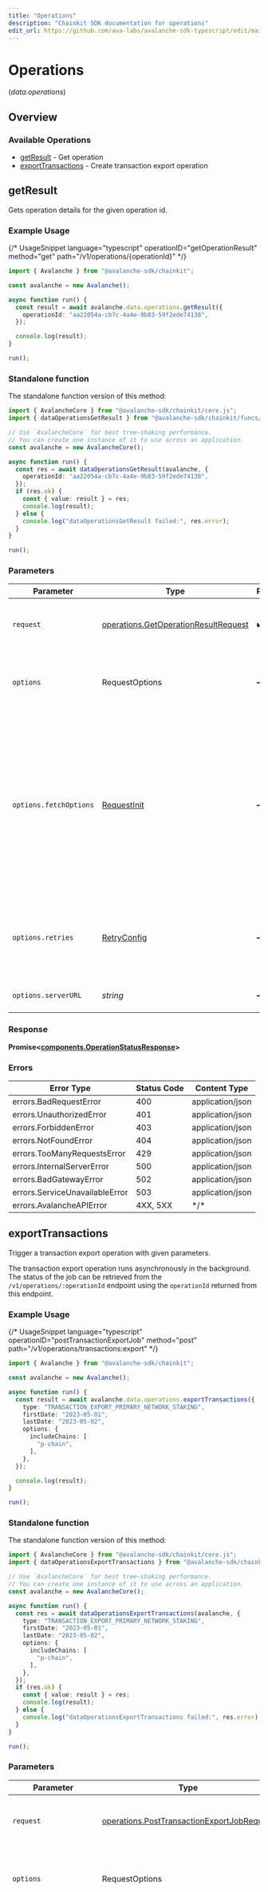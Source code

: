 ```yaml
---
title: "Operations"
description: "Chainkit SDK documentation for operations"
edit_url: https://github.com/ava-labs/avalanche-sdk-typescript/edit/main/chainkit/docs/sdks/operations/README.md
---
```


# Operations
(*data.operations*)

## Overview

### Available Operations

* [getResult](#getresult) - Get operation
* [exportTransactions](#exporttransactions) - Create transaction export operation

## getResult

Gets operation details for the given operation id.

### Example Usage

{/*  UsageSnippet language="typescript" operationID="getOperationResult" method="get" path="/v1/operations/\{operationId\}"  */}
```typescript
import { Avalanche } from "@avalanche-sdk/chainkit";

const avalanche = new Avalanche();

async function run() {
  const result = await avalanche.data.operations.getResult({
    operationId: "aa22054a-cb7c-4a4e-9b83-59f2ede74138",
  });

  console.log(result);
}

run();
```

### Standalone function

The standalone function version of this method:

```typescript
import { AvalancheCore } from "@avalanche-sdk/chainkit/core.js";
import { dataOperationsGetResult } from "@avalanche-sdk/chainkit/funcs/dataOperationsGetResult.js";

// Use `AvalancheCore` for best tree-shaking performance.
// You can create one instance of it to use across an application.
const avalanche = new AvalancheCore();

async function run() {
  const res = await dataOperationsGetResult(avalanche, {
    operationId: "aa22054a-cb7c-4a4e-9b83-59f2ede74138",
  });
  if (res.ok) {
    const { value: result } = res;
    console.log(result);
  } else {
    console.log("dataOperationsGetResult failed:", res.error);
  }
}

run();
```

### Parameters

| Parameter                                                                                                                                                                      | Type                                                                                                                                                                           | Required                                                                                                                                                                       | Description                                                                                                                                                                    |
| ------------------------------------------------------------------------------------------------------------------------------------------------------------------------------ | ------------------------------------------------------------------------------------------------------------------------------------------------------------------------------ | ------------------------------------------------------------------------------------------------------------------------------------------------------------------------------ | ------------------------------------------------------------------------------------------------------------------------------------------------------------------------------ |
| `request`                                                                                                                                                                      | [operations.GetOperationResultRequest](https://github.com/ava-labs/avalanche-sdk-typescript/blob/main/chainkit/models/operations/getoperationresultrequest.md)                                                                                   | :heavy_check_mark:                                                                                                                                                             | The request object to use for the request.                                                                                                                                     |
| `options`                                                                                                                                                                      | RequestOptions                                                                                                                                                                 | :heavy_minus_sign:                                                                                                                                                             | Used to set various options for making HTTP requests.                                                                                                                          |
| `options.fetchOptions`                                                                                                                                                         | [RequestInit](https://developer.mozilla.org/en-US/docs/Web/API/Request/Request#options)                                                                                        | :heavy_minus_sign:                                                                                                                                                             | Options that are passed to the underlying HTTP request. This can be used to inject extra headers for examples. All `Request` options, except `method` and `body`, are allowed. |
| `options.retries`                                                                                                                                                              | [RetryConfig](https://github.com/ava-labs/avalanche-sdk-typescript/blob/main/chainkit/lib/utils/retryconfig.md)                                                                                                                                  | :heavy_minus_sign:                                                                                                                                                             | Enables retrying HTTP requests under certain failure conditions.                                                                                                               |
| `options.serverURL`                                                                                                                                                            | *string*                                                                                                                                                                       | :heavy_minus_sign:                                                                                                                                                             | An optional server URL to use.                                                                                                                                                 |

### Response

**Promise\<[components.OperationStatusResponse](https://github.com/ava-labs/avalanche-sdk-typescript/blob/main/chainkit/models/components/operationstatusresponse.md)\>**

### Errors

| Error Type                     | Status Code                    | Content Type                   |
| ------------------------------ | ------------------------------ | ------------------------------ |
| errors.BadRequestError         | 400                            | application/json               |
| errors.UnauthorizedError       | 401                            | application/json               |
| errors.ForbiddenError          | 403                            | application/json               |
| errors.NotFoundError           | 404                            | application/json               |
| errors.TooManyRequestsError    | 429                            | application/json               |
| errors.InternalServerError     | 500                            | application/json               |
| errors.BadGatewayError         | 502                            | application/json               |
| errors.ServiceUnavailableError | 503                            | application/json               |
| errors.AvalancheAPIError       | 4XX, 5XX                       | \*/\*                          |

## exportTransactions

Trigger a transaction export operation with given parameters.

The transaction export operation runs asynchronously in the background. The status of the job can be retrieved from the `/v1/operations/:operationId` endpoint using the `operationId` returned from this endpoint.

### Example Usage

{/*  UsageSnippet language="typescript" operationID="postTransactionExportJob" method="post" path="/v1/operations/transactions:export"  */}
```typescript
import { Avalanche } from "@avalanche-sdk/chainkit";

const avalanche = new Avalanche();

async function run() {
  const result = await avalanche.data.operations.exportTransactions({
    type: "TRANSACTION_EXPORT_PRIMARY_NETWORK_STAKING",
    firstDate: "2023-05-01",
    lastDate: "2023-05-02",
    options: {
      includeChains: [
        "p-chain",
      ],
    },
  });

  console.log(result);
}

run();
```

### Standalone function

The standalone function version of this method:

```typescript
import { AvalancheCore } from "@avalanche-sdk/chainkit/core.js";
import { dataOperationsExportTransactions } from "@avalanche-sdk/chainkit/funcs/dataOperationsExportTransactions.js";

// Use `AvalancheCore` for best tree-shaking performance.
// You can create one instance of it to use across an application.
const avalanche = new AvalancheCore();

async function run() {
  const res = await dataOperationsExportTransactions(avalanche, {
    type: "TRANSACTION_EXPORT_PRIMARY_NETWORK_STAKING",
    firstDate: "2023-05-01",
    lastDate: "2023-05-02",
    options: {
      includeChains: [
        "p-chain",
      ],
    },
  });
  if (res.ok) {
    const { value: result } = res;
    console.log(result);
  } else {
    console.log("dataOperationsExportTransactions failed:", res.error);
  }
}

run();
```

### Parameters

| Parameter                                                                                                                                                                      | Type                                                                                                                                                                           | Required                                                                                                                                                                       | Description                                                                                                                                                                    |
| ------------------------------------------------------------------------------------------------------------------------------------------------------------------------------ | ------------------------------------------------------------------------------------------------------------------------------------------------------------------------------ | ------------------------------------------------------------------------------------------------------------------------------------------------------------------------------ | ------------------------------------------------------------------------------------------------------------------------------------------------------------------------------ |
| `request`                                                                                                                                                                      | [operations.PostTransactionExportJobRequest](https://github.com/ava-labs/avalanche-sdk-typescript/blob/main/chainkit/models/operations/posttransactionexportjobrequest.md)                                                                       | :heavy_check_mark:                                                                                                                                                             | The request object to use for the request.                                                                                                                                     |
| `options`                                                                                                                                                                      | RequestOptions                                                                                                                                                                 | :heavy_minus_sign:                                                                                                                                                             | Used to set various options for making HTTP requests.                                                                                                                          |
| `options.fetchOptions`                                                                                                                                                         | [RequestInit](https://developer.mozilla.org/en-US/docs/Web/API/Request/Request#options)                                                                                        | :heavy_minus_sign:                                                                                                                                                             | Options that are passed to the underlying HTTP request. This can be used to inject extra headers for examples. All `Request` options, except `method` and `body`, are allowed. |
| `options.retries`                                                                                                                                                              | [RetryConfig](https://github.com/ava-labs/avalanche-sdk-typescript/blob/main/chainkit/lib/utils/retryconfig.md)                                                                                                                                  | :heavy_minus_sign:                                                                                                                                                             | Enables retrying HTTP requests under certain failure conditions.                                                                                                               |
| `options.serverURL`                                                                                                                                                            | *string*                                                                                                                                                                       | :heavy_minus_sign:                                                                                                                                                             | An optional server URL to use.                                                                                                                                                 |

### Response

**Promise\<[components.OperationStatusResponse](https://github.com/ava-labs/avalanche-sdk-typescript/blob/main/chainkit/models/components/operationstatusresponse.md)\>**

### Errors

| Error Type                     | Status Code                    | Content Type                   |
| ------------------------------ | ------------------------------ | ------------------------------ |
| errors.BadRequestError         | 400                            | application/json               |
| errors.UnauthorizedError       | 401                            | application/json               |
| errors.ForbiddenError          | 403                            | application/json               |
| errors.NotFoundError           | 404                            | application/json               |
| errors.TooManyRequestsError    | 429                            | application/json               |
| errors.InternalServerError     | 500                            | application/json               |
| errors.BadGatewayError         | 502                            | application/json               |
| errors.ServiceUnavailableError | 503                            | application/json               |
| errors.AvalancheAPIError       | 4XX, 5XX                       | \*/\*                          |